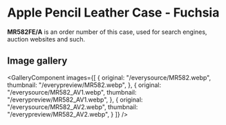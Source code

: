 
# Apple Pencil Leather Case - Fuchsia

<Callout type='info' emoji='👉🏻'>**MR582FE/A** is an order number of this case, used for search engines, auction websites and such.</Callout>

## Image gallery

<GalleryComponent
    images={[
      {
        original: "/everysource/MR582.webp",
        thumbnail: "/everypreview/MR582.webp",
      },
      {
        original: "/everysource/MR582_AV1.webp",
        thumbnail: "/everypreview/MR582_AV1.webp",
      },
      {
        original: "/everysource/MR582_AV2.webp",
        thumbnail: "/everypreview/MR582_AV2.webp",
      }
    ]}
  />
